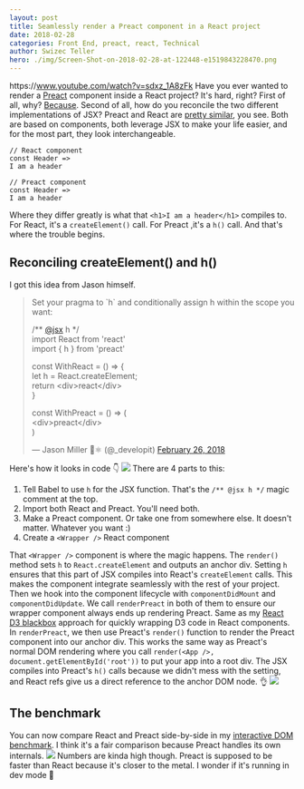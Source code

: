 ```yaml
---
layout: post
title: Seamlessly render a Preact component in a React project
date: 2018-02-28
categories: Front End, preact, react, Technical
author: Swizec Teller
hero: ./img/Screen-Shot-on-2018-02-28-at-122448-e1519843228470.png
---
```


https&#x3A;//www.youtube.com/watch?v=sdxz_1A8zFk Have you ever wanted to render a [Preact](https://preactjs.com/) component inside a React project? It's hard, right? First of all, why? [Because](https://swizec.com/blog/building-interactive-dom-benchmark-preliminary-results/swizec/8219). Second of all, how do you reconcile the two different implementations of JSX? Preact and React are [pretty similar](https://github.com/developit/preact/wiki/Differences-to-React), you see. Both are based on components, both leverage JSX to make your life easier, and for the most part, they look interchangeable.

    // React component
    const Header => 
    I am a header

    // Preact component
    const Header => 
    I am a header

Where they differ greatly is what that `<h1>I am a header</h1>` compiles to. For React, it's a `createElement()` call. For Preact ,it's a `h()` call. And that's where the trouble begins.

## Reconciling createElement() and h()

I got this idea from Jason himself.

> Set your pragma to \`h\` and conditionally assign h within the scope you want:  
>   
> /\*\* [@jsx](https://twitter.com/jsx?ref_src=twsrc%5Etfw) h \*/  
> import React from 'react'  
> import { h } from 'preact'  
>   
> const WithReact = () => {  
> let h = React.createElement;  
> return &lt;div>react&lt;/div>  
> }  
>   
> const WithPreact = () => (  
> &lt;div>preact&lt;/div>  
> )
>
> — Jason Miller 🦊⚛ (@\_developit) [February 26, 2018](https://twitter.com/_developit/status/968143181694033921?ref_src=twsrc%5Etfw)

Here's how it looks in code 👇 ![](./img/react-wrap-preact.png) There are 4 parts to this:

1.  Tell Babel to use `h` for the JSX function. That's the `/** @jsx h */` magic comment at the top.
2.  Import both React and Preact. You'll need both.
3.  Make a Preact component. Or take one from somewhere else. It doesn't matter. Whatever you want :)
4.  Create a `<Wrapper />` React component

That `<Wrapper />` component is where the magic happens. The `render()` method sets `h` to `React.createElement` and outputs an anchor div. Setting `h` ensures that this part of JSX compiles into React's `createElement` calls. This makes the component integrate seamlessly with the rest of your project. Then we hook into the component lifecycle with `componentDidMount` and `componentDidUpdate`. We call `renderPreact` in both of them to ensure our wrapper component always ends up rendering Preact. Same as my [React D3 blackbox](https://swizec.com/blog/translate-random-d3-example-react/swizec/7765) approach for quickly wrapping D3 code in React components. In `renderPreact`, we then use Preact's `render()` function to render the Preact component into our anchor div. This works the same way as Preact's normal DOM rendering where you call `render(<App />, document.getElementById('root'))` to put your app into a root div. The JSX compiles into Preact's `h()` calls because we didn't mess with the setting, and React refs give us a direct reference to the anchor DOM node. 👌 ![](./img/giphy.gif)

## The benchmark

You can now compare React and Preact side-by-side in my [interactive DOM benchmark](https://dom-benchmark.now.sh/). I think it's a fair comparison because Preact handles its own internals. ![](./img/preact-dom.gif) Numbers are kinda high though. Preact is supposed to be faster than React because it's closer to the metal. I wonder if it's running in dev mode 🤔

